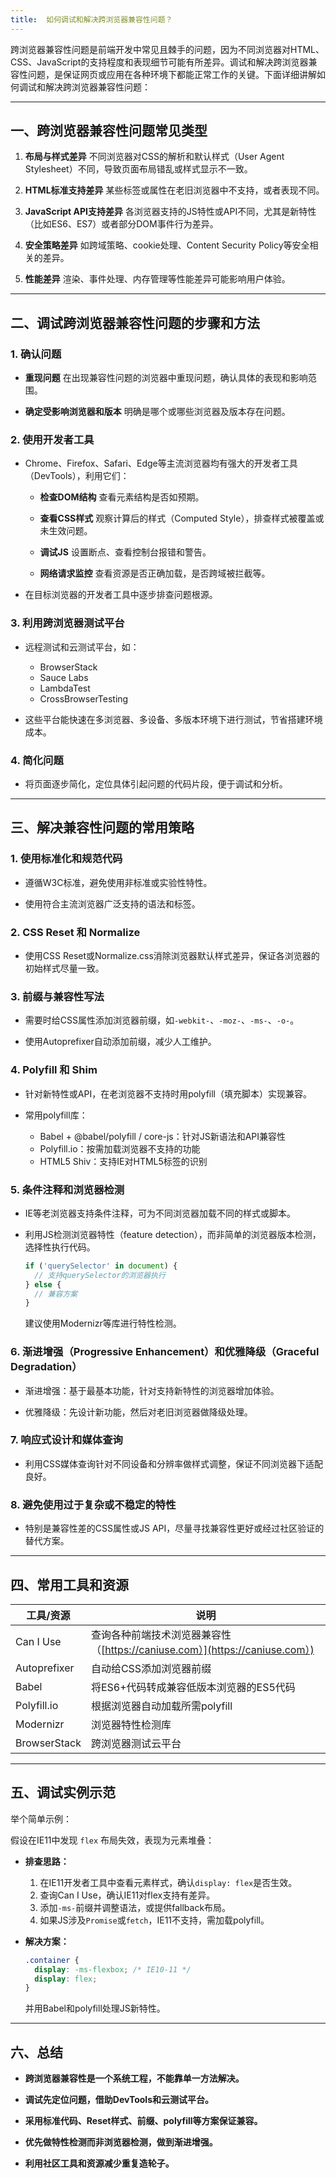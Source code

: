 ```yaml
---
title: 	如何调试和解决跨浏览器兼容性问题？
---
```


跨浏览器兼容性问题是前端开发中常见且棘手的问题，因为不同浏览器对HTML、CSS、JavaScript的支持程度和表现细节可能有所差异。调试和解决跨浏览器兼容性问题，是保证网页或应用在各种环境下都能正常工作的关键。下面详细讲解如何调试和解决跨浏览器兼容性问题：

---

## 一、跨浏览器兼容性问题常见类型

1. **布局与样式差异**
   不同浏览器对CSS的解析和默认样式（User Agent Stylesheet）不同，导致页面布局错乱或样式显示不一致。

2. **HTML标准支持差异**
   某些标签或属性在老旧浏览器中不支持，或者表现不同。

3. **JavaScript API支持差异**
   各浏览器支持的JS特性或API不同，尤其是新特性（比如ES6、ES7）或者部分DOM事件行为差异。

4. **安全策略差异**
   如跨域策略、cookie处理、Content Security Policy等安全相关的差异。

5. **性能差异**
   渲染、事件处理、内存管理等性能差异可能影响用户体验。

---

## 二、调试跨浏览器兼容性问题的步骤和方法

### 1. **确认问题**

* **重现问题**
  在出现兼容性问题的浏览器中重现问题，确认具体的表现和影响范围。

* **确定受影响浏览器和版本**
  明确是哪个或哪些浏览器及版本存在问题。

### 2. **使用开发者工具**

* Chrome、Firefox、Safari、Edge等主流浏览器均有强大的开发者工具（DevTools），利用它们：

  * **检查DOM结构**
    查看元素结构是否如预期。

  * **查看CSS样式**
    观察计算后的样式（Computed Style），排查样式被覆盖或未生效问题。

  * **调试JS**
    设置断点、查看控制台报错和警告。

  * **网络请求监控**
    查看资源是否正确加载，是否跨域被拦截等。

* 在目标浏览器的开发者工具中逐步排查问题根源。

### 3. **利用跨浏览器测试平台**

* 远程测试和云测试平台，如：

  * BrowserStack
  * Sauce Labs
  * LambdaTest
  * CrossBrowserTesting

* 这些平台能快速在多浏览器、多设备、多版本环境下进行测试，节省搭建环境成本。

### 4. **简化问题**

* 将页面逐步简化，定位具体引起问题的代码片段，便于调试和分析。

---

## 三、解决兼容性问题的常用策略

### 1. **使用标准化和规范代码**

* 遵循W3C标准，避免使用非标准或实验性特性。

* 使用符合主流浏览器广泛支持的语法和标签。

### 2. **CSS Reset 和 Normalize**

* 使用CSS Reset或Normalize.css消除浏览器默认样式差异，保证各浏览器的初始样式尽量一致。

### 3. **前缀与兼容性写法**

* 需要时给CSS属性添加浏览器前缀，如`-webkit-`、`-moz-`、`-ms-`、`-o-`。

* 使用Autoprefixer自动添加前缀，减少人工维护。

### 4. **Polyfill 和 Shim**

* 针对新特性或API，在老浏览器不支持时用polyfill（填充脚本）实现兼容。

* 常用polyfill库：

  * Babel + @babel/polyfill / core-js：针对JS新语法和API兼容性
  * Polyfill.io：按需加载浏览器不支持的功能
  * HTML5 Shiv：支持IE对HTML5标签的识别

### 5. **条件注释和浏览器检测**

* IE等老浏览器支持条件注释，可为不同浏览器加载不同的样式或脚本。

* 利用JS检测浏览器特性（feature detection），而非简单的浏览器版本检测，选择性执行代码。

  ```js
  if ('querySelector' in document) {
    // 支持querySelector的浏览器执行
  } else {
    // 兼容方案
  }
  ```

  建议使用Modernizr等库进行特性检测。

### 6. **渐进增强（Progressive Enhancement）和优雅降级（Graceful Degradation）**

* 渐进增强：基于最基本功能，针对支持新特性的浏览器增加体验。

* 优雅降级：先设计新功能，然后对老旧浏览器做降级处理。

### 7. **响应式设计和媒体查询**

* 利用CSS媒体查询针对不同设备和分辨率做样式调整，保证不同浏览器下适配良好。

### 8. **避免使用过于复杂或不稳定的特性**

* 特别是兼容性差的CSS属性或JS API，尽量寻找兼容性更好或经过社区验证的替代方案。

---

## 四、常用工具和资源

| 工具/资源        | 说明                                                          |
| ------------ | ----------------------------------------------------------- |
| Can I Use    | 查询各种前端技术浏览器兼容性（[https://caniuse.com）](https://caniuse.com）) |
| Autoprefixer | 自动给CSS添加浏览器前缀                                               |
| Babel        | 将ES6+代码转成兼容低版本浏览器的ES5代码                                     |
| Polyfill.io  | 根据浏览器自动加载所需polyfill                                         |
| Modernizr    | 浏览器特性检测库                                                    |
| BrowserStack | 跨浏览器测试云平台                                                   |

---

## 五、调试实例示范

举个简单示例：

假设在IE11中发现 `flex` 布局失效，表现为元素堆叠：

* **排查思路：**

  1. 在IE11开发者工具中查看元素样式，确认`display: flex`是否生效。
  2. 查询Can I Use，确认IE11对flex支持有差异。
  3. 添加`-ms-`前缀并调整语法，或提供fallback布局。
  4. 如果JS涉及`Promise`或`fetch`，IE11不支持，需加载polyfill。

* **解决方案：**

  ```css
  .container {
    display: -ms-flexbox; /* IE10-11 */
    display: flex;
  }
  ```

  并用Babel和polyfill处理JS新特性。

---

## 六、总结

* **跨浏览器兼容性是一个系统工程，不能靠单一方法解决。**

* **调试先定位问题，借助DevTools和云测试平台。**

* **采用标准代码、Reset样式、前缀、polyfill等方案保证兼容。**

* **优先做特性检测而非浏览器检测，做到渐进增强。**

* **利用社区工具和资源减少重复造轮子。**

